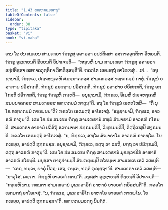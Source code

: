 ```yaml
---
title: "1.43 ທຓ຺ຑກມ຺ມວຕ຺ຖຸ"
tableOfContents: false
sidebar:
  order: 38
type: "tipitaka"
basket: "vi"
book: "vi-maha"
---
```



<DynamicBreadcrumb />

<Division number="107" book="vi-maha">

<Paragraph number="474" book="vi-maha">
ເຕນ ໂຂ ປນ ສມເຍນ ສາມເຓຣາ ຠິກ຺ຂູສຸ ອຄາຣວາ ອປ຺ປຕິສ຺ສາ ອສຠາຄວຸຕ຺ຕິກາ ວິຫຣນ຺ຕິ. ຠິກ຺ຂູ ອຸຊ຺ຌາຍນ຺ຕິ ຂິຍ຺ຍນ຺ຕິ ວິປາເຈນ຺ຕິ—  “ກຖຎ຺ຫິ ນາມ ສາມເຓຣາ ຠິກ຺ຂູສຸ ອຄາຣວາ ອປ຺ປຕິສ຺ສາ ອສຠາຄວຸຕ຺ຕິກາ ວິຫຣິສ຺ສນ຺ຕີ”ຕິ. ຠຄວໂຕ ເອຕມຕ຺ຖໍ ອາໂຣເຈສຸໍ …ເປ…  “ອນຸຊານາມິ, ຠິກ຺ຂເວ, ປຎ຺ຈຫງ຺ເຄຫິ ສມນ຺ນາຄຕສ຺ສ ສາມເຓຣສ຺ສ ທຓ຺ຑກມ຺ມໍ ກາຕຸໍ. ຠິກ຺ຂູນໍ ອລາຠາຍ ປຣິສກ຺ກຕິ, ຠິກ຺ຂູນໍ ອນຕ຺ຖາຍ ປຣິສກ຺ກຕິ, ຠິກ຺ຂູນໍ ອວາສາຍ ປຣິສກ຺ກຕິ, ຠິກ຺ຂູ ອກ຺ໂກສຕິ ປຣິຠາສຕິ, ຠິກ຺ຂູ ຠິກ຺ຂູຫິ ເຠເທຕິ—  ອນຸຊານາມິ, ຠິກ຺ຂເວ, ອິເມຫິ ປຎ຺ຈຫງ຺ເຄຫິ ສມນ຺ນາຄຕສ຺ສ ສາມເຓຣສ຺ສ ທຓ຺ຑກມ຺ມໍ ກາຕຸນ຺”ຕິ.
</Paragraph>

<Paragraph number="475" book="vi-maha">
ອຖ ໂຂ ຠິກ຺ຂູນໍ ເອຕທໂຫສິ—  “ກິໍ ນຸ ໂຂ ທຓ຺ຑກມ຺ມໍ ກາຕພ຺ພນ຺”ຕິ? ຠຄວໂຕ ເອຕມຕ຺ຖໍ ອາໂຣເຈສຸໍ. “ອນຸຊານາມິ, ຠິກ຺ຂເວ, ອາວຣຓໍ ກາຕຸນ຺”ຕິ.
</Paragraph>

<Paragraph number="476" book="vi-maha">
ເຕນ ໂຂ ປນ ສມເຍນ ຠິກ຺ຂູ ສາມເຓຣານໍ ສພ຺ພໍ ສໍຆາຣາມໍ ອາວຣຓໍ ກໂຣນ຺ຕິ. ສາມເຓຣາ ອາຣາມໍ ປວິສິຕຸໍ ອລຠມານາ ປກ຺ກມນ຺ຕິປິ, ວິພ຺ຠມນ຺ຕິປິ, ຕິຕ຺ຖິເຍສຸປິ ສງ຺ກມນ຺ຕິ. ຠຄວໂຕ ເອຕມຕ຺ຖໍ ອາໂຣເຈສຸໍ. “ນ, ຠິກ຺ຂເວ, ສພ຺ໂພ ສໍຆາຣາໂມ ອາວຣຓໍ ກາຕພ຺ໂພ. ໂຍ ກເຣຍ຺ຍ, ອາປຕ຺ຕິ ທຸກ຺ກຏສ຺ສ. ອນຸຊານາມິ, ຠິກ຺ຂເວ, ຍຕ຺ຖ ວາ ວສຕິ, ຍຕ຺ຖ ວາ ປຏິກ຺ກມຕິ, ຕຕ຺ຖ ອາວຣຓໍ ກາຕຸນ຺”ຕິ.
</Paragraph>

<Paragraph number="477" book="vi-maha">
ເຕນ ໂຂ ປນ ສມເຍນ ຠິກ຺ຂູ ສາມເຓຣານໍ ມຸຂທ຺ວາຣິກໍ ອາຫາຣໍ ອາວຣຓໍ ກໂຣນ຺ຕິ. ມນຸສ຺ສາ ຍາຄຸປານມ຺ປິ ສໍຆຠຕ຺ຕມ຺ປິ ກໂຣນ຺ຕາ ສາມເຓເຣ ເອວໍ ວເທນ຺ຕິ—  “ເອຖ, ຠນ຺ເຕ, ຍາຄຸໍ ປິວຖ; ເອຖ, ຠນ຺ເຕ, ຠຕ຺ຕໍ ຠຸຎ຺ຊຖາ”ຕິ. ສາມເຓຣາ ເອວໍ ວເທນ຺ຕິ—  “ນາວຸໂສ, ລພ຺ຠາ. ຠິກ຺ຂູຫິ ອາວຣຓໍ ກຕນ຺”ຕິ. ມນຸສ຺ສາ ອຸຊ຺ຌາຍນ຺ຕິ ຂິຍ຺ຍນ຺ຕິ ວິປາເຈນ຺ຕິ—  “ກຖຎ຺ຫິ ນາມ ຠທນ຺ຕາ ສາມເຓຣານໍ ມຸຂທ຺ວາຣິກໍ ອາຫາຣໍ ອາວຣຓໍ ກຣິສ຺ສນ຺ຕີ”ຕິ. ຠຄວໂຕ ເອຕມຕ຺ຖໍ ອາໂຣເຈສຸໍ. “ນ, ຠິກ຺ຂເວ, ມຸຂທ຺ວາຣິໂກ ອາຫາໂຣ ອາວຣຓໍ ກາຕພ຺ໂພ. ໂຍ ກເຣຍ຺ຍ, ອາປຕ຺ຕິ ທຸກ຺ກຏສ຺ສາ”ຕິ.

</Paragraph>
</Division>

<Paragraph number="478" type="center" book="vi-maha">
ທຓ຺ຑກມ຺ມວຕ຺ຖຸ ນິຏ຺ຐິຕໍ.
</Paragraph>